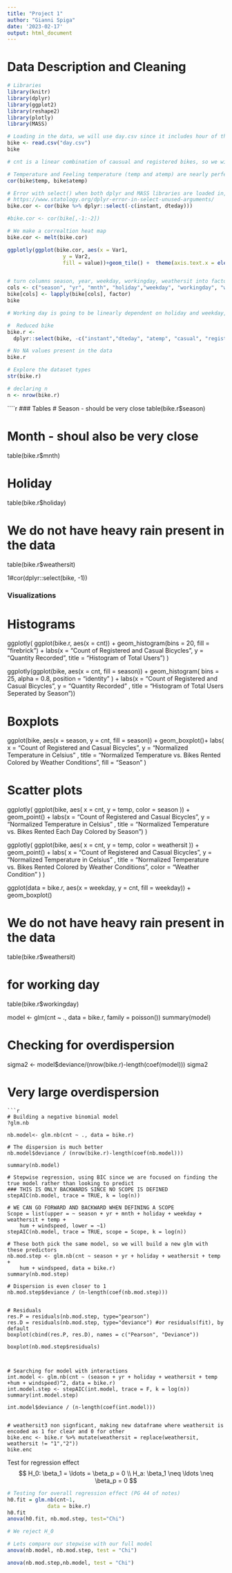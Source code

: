 ```yaml
---
title: "Project 1"
author: "Gianni Spiga"
date: '2023-02-17'
output: html_document
---
```


# Data Description and Cleaning

```r
# Libraries 
library(knitr)
library(dplyr)
library(ggplot2)
library(reshape2)
library(plotly)
library(MASS)
```
```r
# Loading in the data, we will use day.csv since it includes hour of the day 
bike <- read.csv("day.csv")
bike

# cnt is a linear combination of causual and registered bikes, so we will drop causual anf registered columns and use count. We will also drop instant, which is just an index column

# Temperature and Feeling temperature (temp and atemp) are nearly perfectly correlated, so we will drop column atemp
cor(bike$temp, bike$atemp)

# Error with select() when both dplyr and MASS libraries are loaded in,  
# https://www.statology.org/dplyr-error-in-select-unused-arguments/
bike.cor <- cor(bike %>% dplyr::select(-c(instant, dteday)))

#bike.cor <- cor(bike[,-1:-2])

# We make a correaltion heat map
bike.cor <- melt(bike.cor)

ggplotly(ggplot(bike.cor, aes(x = Var1,
                  y = Var2,
                  fill = value))+geom_tile() +  theme(axis.text.x = element_text(angle = 90, vjust = 0.5, hjust=1)))


# turn columns season, year, weekday, workingday, weathersit into factors
cols <- c("season", "yr", "mnth", "holiday","weekday", "workingday", "weathersit")
bike[cols] <- lapply(bike[cols], factor)
bike

# Working day is going to be linearly dependent on holiday and weekday, so we will remove it as well

#  Reduced bike 
bike.r <-
  dplyr::select(bike, -c("instant","dteday", "atemp", "casual", "registered", "workingday")) %>% na.omit()

# No NA values present in the data
bike.r

# Explore the dataset types
str(bike.r)

# declaring n
n <- nrow(bike.r)
```

````r
### Tables
# Season - should be very close
table(bike.r$season)

# Month - shoul also be very close
table(bike.r$mnth)

# Holiday
table(bike.r$holiday)

# We do not have heavy rain present in the data
table(bike.r$weathersit)



1#cor(dplyr::select(bike, -1))

### Visualizations
# Histograms
ggplotly(
  ggplot(bike.r, aes(x = cnt)) + geom_histogram(bins = 20, fill = "firebrick") + labs(x = "Count of Registered and Casual Bicycles", y = "Quantity Recorded", title = "Histogram of Total Users")
)


ggplotly(ggplot(bike, aes(x = cnt, fill = season)) + geom_histogram(
  bins = 25,
  alpha = 0.8,
  position = "identity"
) + labs(x = "Count of Registered and Casual Bicycles", y = "Quantity Recorded" , title = "Histogram of Total Users Seperated by Season"))

# Boxplots

ggplot(bike, aes(x = season, y = cnt, fill = season)) + geom_boxplot()+ labs(
    x = "Count of Registered and Casual Bicycles",
    y = "Normalized Temperature in Celsius" ,
    title = "Normalized Temperature vs. Bikes Rented Colored by Weather Conditions",
    fill = "Season"
  )

# Scatter plots
ggplotly(
  ggplot(bike, aes(
    x = cnt, y = temp, color = season
  )) + geom_point() + labs(x = "Count of Registered and Casual Bicycles", y = "Normalized Temperature in Celsius" , title = "Normalized Temperature vs. Bikes Rented Each Day Colored by Season")
)

ggplotly(
  ggplot(bike, aes(
    x = cnt, y = temp, color = weathersit
  )) + geom_point() + labs(
    x = "Count of Registered and Casual Bicycles",
    y = "Normalized Temperature in Celsius" ,
    title = "Normalized Temperature vs. Bikes Rented Colored by Weather Conditions",
    color = "Weather Condition"
  )
)

ggplot(data = bike.r, aes(x = weekday, y = cnt, fill = weekday)) + geom_boxplot()

# We do not have heavy rain present in the data
table(bike.r$weathersit)

# for working day
table(bike.r$workingday)

model <- glm(cnt ~ ., data = bike.r, family = poisson())
summary(model)


# Checking for overdispersion 
sigma2 <- model$deviance/(nrow(bike.r)-length(coef(model)))
sigma2

# Very large overdispersion 
```
```r
# Building a negative binomial model 
?glm.nb

nb.model<- glm.nb(cnt ~ ., data = bike.r)

# The dispersion is much better 
nb.model$deviance / (nrow(bike.r)-length(coef(nb.model)))

summary(nb.model)

# Stepwise regression, using BIC since we are focused on finding the true model rather than looking to predict
### THIS IS ONLY BACKWARDS SINCE NO SCOPE IS DEFINED
stepAIC(nb.model, trace = TRUE, k = log(n))

# WE CAN GO FORWARD AND BACKWARD WHEN DEFINING A SCOPE
Scope = list(upper = ~ season + yr + mnth + holiday + weekday + weathersit + temp + 
    hum + windspeed, lower = ~1)
stepAIC(nb.model, trace = TRUE, scope = Scope, k = log(n))

# These both pick the same model, so we will build a new glm with these predictors
nb.mod.step <- glm.nb(cnt ~ season + yr + holiday + weathersit + temp + 
    hum + windspeed, data = bike.r)
summary(nb.mod.step)

# Dispersion is even closer to 1
nb.mod.step$deviance / (n-length(coef(nb.mod.step)))


# Residuals
res.P = residuals(nb.mod.step, type="pearson")
res.D = residuals(nb.mod.step, type="deviance") #or residuals(fit), by default
boxplot(cbind(res.P, res.D), names = c("Pearson", "Deviance"))

boxplot(nb.mod.step$residuals)



# Searching for model with interactions 
int.model <- glm.nb(cnt ~ (season + yr + holiday + weathersit + temp +hum + windspeed)^2, data = bike.r)
int.model.step <- stepAIC(int.model, trace = F, k = log(n))
summary(int.model.step)

int.model$deviance / (n-length(coef(int.model)))


# weathersit3 non signficant, making new dataframe where weathersit is encoded as 1 for clear and 0 for other
bike.enc <- bike.r %>% mutate(weathersit = replace(weathersit, weathersit != "1","2"))
bike.enc
```

Test for regression effect 
$$
H_0: \beta_1 = \ldots = \beta_p = 0 \\ 
H_a: \beta_1 \neq \ldots \neq \beta_p = 0
$$

```r
# Testing for overall regression effect (PG 44 of notes)
h0.fit = glm.nb(cnt~1,
             data = bike.r)
h0.fit
anova(h0.fit, nb.mod.step, test="Chi")

# We reject H_0

# Lets compare our stepwise with our full model 
anova(nb.model, nb.mod.step, test = "Chi")

anova(nb.mod.step,nb.model, test = "Chi")
```